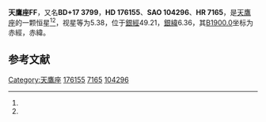 {{Starbox begin
| name = 天鷹座FF
}}
{{Starbox observe
| epoch = [[J2000.0|J2000.0]]
| constell = [[天鷹座|天鷹座]]<ref name=SIMBAD>{{cite web
 | url=http://simbad.u-strasbg.fr/simbad/sim-id?Ident=HR+7165
 | title=Pulsating variable Star
 | publisher=Centre de Données astronomiques de Strasbourg
 | work=SIMBAD
 | accessdate=2012-07-13
 | archive-date=2019-05-19
 | archive-url=https://web.archive.org/web/20190519145038/http://simbad.u-strasbg.fr/simbad/sim-id?Ident=HR+7165
 }}</ref><ref name=DATA>{{cite web
 | url=http://vizier.u-strasbg.fr/viz-bin/VizieR-5?-out.add=.&-source=5050&-corr=PK=HR&-out.max=9999&HR=7165
 | title=VizieR Detailed Page
 | accessdate=2012-07-13
 | archive-date=2016-03-04
 | archive-url=https://web.archive.org/web/20160304220329/http://vizier.u-strasbg.fr/viz-bin/VizieR-5?-out.add=.&-source=5050&-corr=PK=HR&-out.max=9999&HR=7165
 | dead-url=no
 }}</ref>
| 星官 = 
| ra = {{RA|18|58|14.7}}<ref name=SIMBAD /><ref name=DATA />
| dec = {{DEC|+17|21|39}}<ref name=SIMBAD /><ref name=DATA />
| appmag_v = 5.38<ref name=SIMBAD /><ref name=DATA />
}}
{{Starbox character
| class = F8Ib<ref name=SIMBAD /><ref name=DATA />
| b-v = 0.8<ref name=SIMBAD /><ref name=DATA />
| u-b = 0.43<ref name=SIMBAD /><ref name=DATA />
| r-i = <ref name=SIMBAD /><ref name=DATA />
| variable = 
}}
{{Starbox astrometry
| radial_v = 0.43
| prop_mo_ra = -22
| parallax = -0.007
| p_error = 
}}
{{Starbox catalog
| names =BD+17 3799，[[SAO星表|SAO]] 104296，[[HD星表|HD]] 176155，[[HR星表|HR]] 7165}}
{{Starbox reference |Simbad=HR+7165}}
{{Starbox end}}

'''天鷹座FF'''，又名'''BD+17 3799'''，'''HD 176155'''、'''SAO 104296'''、'''HR 7165'''，是[[天鷹座|天鷹座]]的一颗恒星<ref name=SIMBAD /><ref name=DATA />，视星等为5.38，位于[[銀道座標系|銀經]]49.21，[[銀道座標系|銀緯]]6.36，其[[B1900.0|B1900.0]]坐标为赤經{{RA|18|53|47.7}}，赤緯{{DEC|+17|6.36|35}}。

== 参考文献 ==
{{reflist}}

{{star-stub}}

{{天鷹座恒星}}
[[Category:天鷹座|Category:天鷹座]]
[[Category:HD和HDE天體|176155]]
[[Category:HR天體|7165]]
[[Category:SAO天體|104296]]